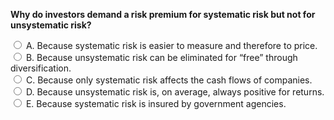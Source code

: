 ::: {.question-block}

<form onsubmit="event.preventDefault(); checkAnswer('module2_mcq_q10')" data-correct-answer="B">
  <strong style="display: block;">Why do investors demand a risk premium for systematic risk but not for unsystematic risk?</strong>

  <label><input type="radio" name="module2_mcq_q10" value="A"> A. Because systematic risk is easier to measure and therefore to price.</label><br>
  <label><input type="radio" name="module2_mcq_q10" value="B"> B. Because unsystematic risk can be eliminated for "free" through diversification.</label><br>
  <label><input type="radio" name="module2_mcq_q10" value="C"> C. Because only systematic risk affects the cash flows of companies.</label><br>
  <label><input type="radio" name="module2_mcq_q10" value="D"> D. Because unsystematic risk is, on average, always positive for returns.</label><br>
  <label><input type="radio" name="module2_mcq_q10" value="E"> E. Because systematic risk is insured by government agencies.</label><br>
</form>

<div id="feedback-module2_mcq_q10" class="feedback" data-status="" style="display:none;">
✅ Correct: B. The fundamental logic is that the market does not reward investors for bearing a risk that they can eliminate on their own. Since unsystematic risk can be diversified away, there is no premium associated with it.
</div>

:::
